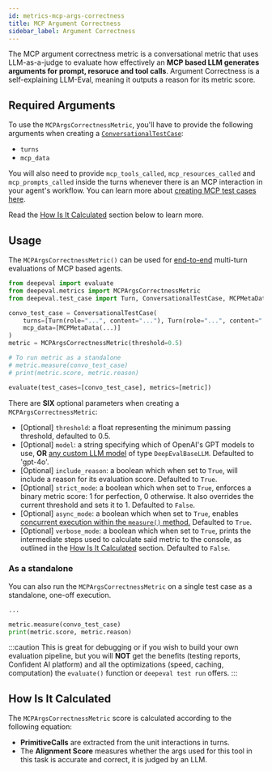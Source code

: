 ```yaml
---
id: metrics-mcp-args-correctness
title: MCP Argument Correctness
sidebar_label: Argument Correctness
---
```


<head>
  <link
    rel="canonical"
    href="https://deepeval.com/docs/metrics-mcp-args-correctness"
  />
</head>


<MetricTagsDisplayer multiTurn={true} chatbot={true} referenceless={true} />

The MCP argument correctness metric is a conversational metric that uses LLM-as-a-judge to evaluate how effectively an **MCP based LLM generates arguments for prompt, resoruce and tool calls**. Argument Correctness is a self-explaining LLM-Eval, meaning it outputs a reason for its metric score.

## Required Arguments

To use the `MCPArgsCorrectnessMetric`, you'll have to provide the following arguments when creating a [`ConversationalTestCase`](/docs/evaluation-multiturn-test-cases):

- `turns`
- `mcp_data`

You will also need to provide `mcp_tools_called`, `mcp_resources_called` and `mcp_prompts_called` inside the turns whenever there is an MCP interaction in your agent's workflow. You can learn more about [creating MCP test cases here](https://www.deepeval.com/docs/evaluation-mcp).

Read the [How Is It Calculated](#how-is-it-calculated) section below to learn more.

## Usage

The `MCPArgsCorrectnessMetric()` can be used for [end-to-end](/docs/evaluation-end-to-end-llm-evals) multi-turn evaluations of MCP based agents.

```python
from deepeval import evaluate
from deepeval.metrics import MCPArgsCorrectnessMetric
from deepeval.test_case import Turn, ConversationalTestCase, MCPMetaData

convo_test_case = ConversationalTestCase(
    turns=[Turn(role="...", content="..."), Turn(role="...", content="...")],
    mcp_data=[MCPMetaData(...)]
)
metric = MCPArgsCorrectnessMetric(threshold=0.5)

# To run metric as a standalone
# metric.measure(convo_test_case)
# print(metric.score, metric.reason)

evaluate(test_cases=[convo_test_case], metrics=[metric])
```

There are **SIX** optional parameters when creating a `MCPArgsCorrectnessMetric`:

- [Optional] `threshold`: a float representing the minimum passing threshold, defaulted to 0.5.
- [Optional] `model`: a string specifying which of OpenAI's GPT models to use, **OR** [any custom LLM model](/docs/metrics-introduction#using-a-custom-llm) of type `DeepEvalBaseLLM`. Defaulted to 'gpt-4o'.
- [Optional] `include_reason`: a boolean which when set to `True`, will include a reason for its evaluation score. Defaulted to `True`.
- [Optional] `strict_mode`: a boolean which when set to `True`, enforces a binary metric score: 1 for perfection, 0 otherwise. It also overrides the current threshold and sets it to 1. Defaulted to `False`.
- [Optional] `async_mode`: a boolean which when set to `True`, enables [concurrent execution within the `measure()` method.](/docs/metrics-introduction#measuring-a-metric-in-async) Defaulted to `True`.
- [Optional] `verbose_mode`: a boolean which when set to `True`, prints the intermediate steps used to calculate said metric to the console, as outlined in the [How Is It Calculated](#how-is-it-calculated) section. Defaulted to `False`.

### As a standalone

You can also run the `MCPArgsCorrectnessMetric` on a single test case as a standalone, one-off execution.

```python
...

metric.measure(convo_test_case)
print(metric.score, metric.reason)
```

:::caution
This is great for debugging or if you wish to build your own evaluation pipeline, but you will **NOT** get the benefits (testing reports, Confident AI platform) and all the optimizations (speed, caching, computation) the `evaluate()` function or `deepeval test run` offers.
:::

## How Is It Calculated

The `MCPArgsCorrectnessMetric` score is calculated according to the following equation:

<Equation formula="\text{MCP Args Correctness} = \frac{\text{AlignmentScore(PrimitiveCall, Args)}}{\text{Total Number of PrimitiveCalls}}" />

- **PrimitiveCalls** are extracted from the unit interactions in turns.
- The **Alignment Score** measures whether the args used for this tool in this task is accurate and correct, it is judged by an LLM.